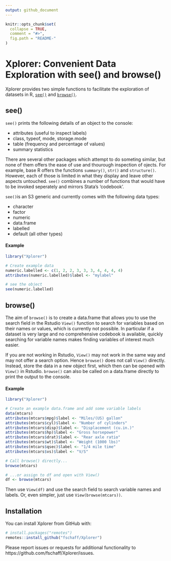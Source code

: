 ```yaml
---
output: github_document
---
```


<!-- README.md is generated from README.Rmd. Please edit that file -->

```r
knitr::opts_chunk$set(
  collapse = TRUE,
  comment = "#>",
  fig.path = "README-"
)
```

# Xplorer: Convenient Data Exploration with see() and browse()

Xplorer provides two simple functions to facilitate the exploration of datasets in R, [`see()`](#see) and [`browse()`](#browse).

## see() {#see}

`see()` prints the following details of an object to the console:

- attributes (useful to inspect labels)
- class, typeof, mode, storage.mode
- table (frequency and percentage of values)
- summary statistics

There are several other packages which attempt to do someting similar, but none of them offers the ease of use and thourough inspection of ojects. For example, base R offers the functions `summary()`, `str()` and `structure()`. However, each of those is limited in what they display and leave other aspects untouched. `see()` combines a number of functions that would have to be invoked seperately and mirrors Stata's 'codebook'. 

`see()`is an S3 generic and currently comes with the following data types:

* character
* factor
* numeric
* data.frame
* labelled
* default (all other types)

#### Example

```r
library("Xplorer")

# Create example data
numeric.labelled <- c(1, 2, 2, 3, 3, 3, 4, 4, 4, 4)
attributes(numeric.labelled)$label <- "mylabel"

# see the object
see(numeric.labelled)
```


## browse() {#browse}

The aim of `browse()` is to create a data.frame that allows you to use the search field in the Rstudio `View()` function to search for variables based on their names or values, which is currently not possible. In particular if a dataset is very large and no comprehensive codebook is available, quickly searching for variable names makes finding variables of interest much easier. 

If you are not working in Rstudio, `View()` may not work in the same way and may not offer a search option. Hence `browse()` does not call `View()` directly. Instead, store the data in a new object first, which then can be opened with `View()` in Rstudio. `browse()` can also be called on a data.frame directly to print the output to the console.

#### Example

```r
library("Xplorer")

# Create an example data.frame and add some variable labels
data(mtcars)
attributes(mtcars$mpg)$label <- "Miles/(US) gallon"
attributes(mtcars$cyl)$label <- "Number of cylinders"
attributes(mtcars$disp)$label <- "Displacement (cu.in.)"
attributes(mtcars$hp)$label <- "Gross horsepower"
attributes(mtcars$drat)$label <- "Rear axle ratio"
attributes(mtcars$wt)$label <- "Weight (1000 lbs)"
attributes(mtcars$qsec)$label <- "1/4 mile time"
attributes(mtcars$vs)$label <- "V/S"

# Call browse() directly...
browse(mtcars)

# ...or assign to df and open with View()
df <- browse(mtcars)
```
Then use `View(df)` and use the search field to search variable names and labels. Or, even simpler, just use `View(browse(mtcars))`.

## Installation

You can install Xplorer from GitHub with:
```r
# install.packages("remotes")
remotes::install_github("fschaff/Xplorer")
```

Please report issues or requests for additional functionality to https://github.com/fschaff/Xplorer/issues.
